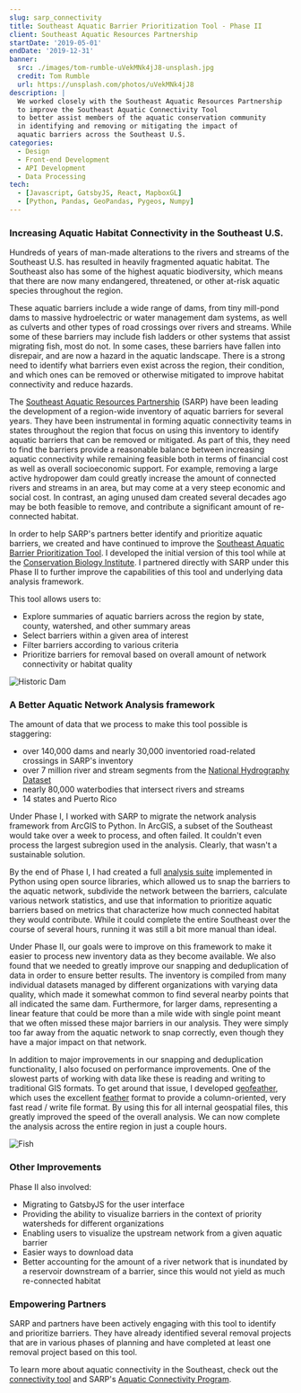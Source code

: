 ```yaml
---
slug: sarp_connectivity
title: Southeast Aquatic Barrier Prioritization Tool - Phase II
client: Southeast Aquatic Resources Partnership
startDate: '2019-05-01'
endDate: '2019-12-31'
banner:
  src: ./images/tom-rumble-uVekMNk4jJ8-unsplash.jpg
  credit: Tom Rumble
  url: https://unsplash.com/photos/uVekMNk4jJ8
description: |
  We worked closely with the Southeast Aquatic Resources Partnership
  to improve the Southeast Aquatic Connectivity Tool
  to better assist members of the aquatic conservation community
  in identifying and removing or mitigating the impact of
  aquatic barriers across the Southeast U.S.
categories:
  - Design
  - Front-end Development
  - API Development
  - Data Processing
tech:
  - [Javascript, GatsbyJS, React, MapboxGL]
  - [Python, Pandas, GeoPandas, Pygeos, Numpy]
---
```


### Increasing Aquatic Habitat Connectivity in the Southeast U.S.

Hundreds of years of man-made alterations to the rivers and streams of the Southeast
U.S. has resulted in heavily fragmented aquatic habitat. The Southeast also
has some of the highest aquatic biodiversity, which means that there are now
many endangered, threatened, or other at-risk aquatic species throughout the region.

These aquatic barriers include a wide range of dams, from tiny mill-pond dams to massive
hydroelectric or water management dam systems, as well as culverts and other types of
road crossings over rivers and streams. While some of these barriers may include
fish ladders or other systems that assist migrating fish, most do not.
In some cases, these barriers have fallen into disrepair, and are
now a hazard in the aquatic landscape. There is a strong need to identify what
barriers even exist across the region, their condition, and which ones can
be removed or otherwise mitigated to improve habitat connectivity and reduce
hazards.

The [Southeast Aquatic Resources Partnership](https://southeastaquatics.net/) (SARP)
have been leading the development of a region-wide inventory of aquatic barriers
for several years. They have been instrumental in forming aquatic connectivity
teams in states throughout the region that focus on using this inventory to
identify aquatic barriers that can be removed or mitigated. As part of this, they
need to find the barriers provide a reasonable balance between increasing
aquatic connectivity while remaining feasible both in terms of financial cost as
well as overall socioeconomic support. For example, removing a large active hydropower dam
could greatly increase the amount of connected rivers and streams in an area, but
may come at a very steep economic and social cost. In contrast, an aging unused
dam created several decades ago may be both feasible to remove, and contribute
a significant amount of re-connected habitat.

In order to help SARP's partners better identify and prioritize aquatic barriers,
we created and have continued to improve the
[Southeast Aquatic Barrier Prioritization Tool](https://connectivity.sarpdata.com/).
I developed the initial version of this tool while at the
[Conservation Biology Institute](https://consbio.org/). I partnered directly
with SARP under this Phase II to further improve the capabilities of this tool
and underlying data analysis framework.

This tool allows users to:

- Explore summaries of aquatic barriers across the region by state, county, watershed, and other summary areas
- Select barriers within a given area of interest
- Filter barriers according to various criteria
- Prioritize barriers for removal based on overall amount of network connectivity or habitat quality

![Historic Dam](./images/anton-khmelnitsky-Hc4v7w0StzE-unsplash.jpg 'Historic Dam | Photo by Anton Khmelnitsky on Unsplash')

<!-- https://unsplash.com/photos/Hc4v7w0StzE -->

### A Better Aquatic Network Analysis framework

The amount of data that we process to make this tool possible is staggering:

- over 140,000 dams and nearly 30,000 inventoried road-related crossings in SARP's inventory
- over 7 million river and stream segments from the [National Hydrography Dataset](https://www.usgs.gov/core-science-systems/ngp/national-hydrography/nhdplus-high-resolution)
- nearly 80,000 waterbodies that intersect rivers and streams
- 14 states and Puerto Rico

Under Phase I, I worked with SARP to migrate the network analysis framework from
ArcGIS to Python. In ArcGIS, a subset of the Southeast would take over a week to
process, and often failed. It couldn't even process the largest subregion used
in the analysis. Clearly, that wasn't a sustainable solution.

By the end of Phase I, I had created a full [analysis suite](https://github.com/brendan-ward/nhdnet)
implemented in Python using open source libraries,
which allowed us to snap the barriers to the aquatic network, subdivide the network
between the barriers, calculate various network statistics, and use that information
to prioritize aquatic barriers based on metrics that characterize how much
connected habitat they would contribute. While it could complete the entire Southeast
over the course of several hours, running it was still a bit more manual than ideal.

Under Phase II, our goals were to improve on this framework to make it easier to
process new inventory data as they become available. We also found that we needed
to greatly improve our snapping and deduplication of data in order to ensure
better results. The inventory is compiled from many individual datasets managed by
different organizations with varying data quality, which made it somewhat common
to find several nearby points that all indicated the same dam. Furthermore, for
larger dams, representing a linear feature that could be more than a mile wide with
single point meant that we often missed these major barriers in our analysis.
They were simply too far away from the aquatic network to snap correctly, even
though they have a major impact on that network.

In addition to major improvements in our snapping and deduplication functionality,
I also focused on performance improvements. One of the slowest parts of working
with data like these is reading and writing to traditional GIS formats. To get
around that issue, I developed [geofeather](https://github.com/brendan-ward/geofeather),
which uses the excellent [feather](https://github.com/wesm/feather) format
to provide a column-oriented, very fast read / write file format. By using this
for all internal geospatial files, this greatly improved the speed of the overall analysis.
We can now complete the analysis across the entire region in just a couple hours.

![Fish](./images/mark-huigen-4xDc1vZAB_0-unsplash.jpg 'Photo by Mark Huigen on Unsplash')

<!-- https://unsplash.com/photos/4xDc1vZAB_0 -->

### Other Improvements

Phase II also involved:

- Migrating to GatsbyJS for the user interface
- Providing the ability to visualize barriers in the context of priority watersheds for different organizations
- Enabling users to visualize the upstream network from a given aquatic barrier
- Easier ways to download data
- Better accounting for the amount of a river network that is inundated by a reservoir downstream of a barrier, since this would not yield as much re-connected habitat

### Empowering Partners

SARP and partners have been actively engaging with this tool to identify and prioritize barriers.
They have already identified several removal projects that are in various phases
of planning and have completed at least one removal project based on this tool.

To learn more about aquatic connectivity in the Southeast, check out the
[connectivity tool](https://connectivity.sarpdata.com/) and SARP's
[Aquatic Connectivity Program](https://southeastaquatics.net/sarps-programs/southeast-aquatic-connectivity-assessment-program-seacap).
